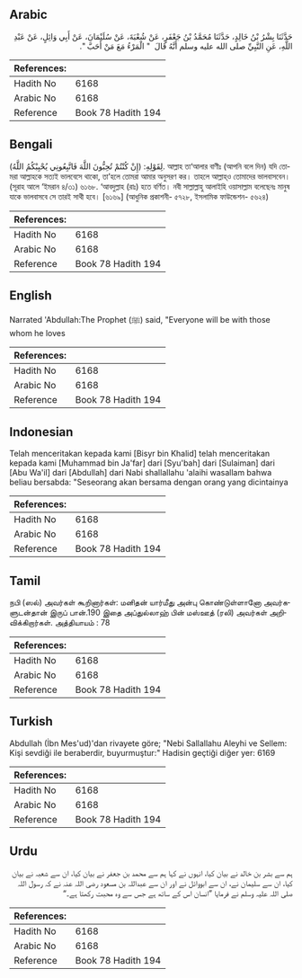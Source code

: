 ## Arabic


<div dir="rtl" lang="ar" style={{fontSize:'larger',backgroundColor:'#f8f9fa',padding:20}}>
حَدَّثَنَا بِشْرُ بْنُ خَالِدٍ، حَدَّثَنَا مُحَمَّدُ بْنُ جَعْفَرٍ، عَنْ شُعْبَةَ، عَنْ سُلَيْمَانَ، عَنْ أَبِي وَائِلٍ، عَنْ عَبْدِ اللَّهِ، عَنِ النَّبِيِّ صلى الله عليه وسلم أَنَّهُ قَالَ ‏ "‏ الْمَرْءُ مَعَ مَنْ أَحَبَّ ‏"‏‏.‏
</div>
<div style={{backgroundColor:'#f8f9fa',padding:20, marginBottom: 10}}><table> <thead> <tr> <th>References:</th> <th></th> </tr> </thead> <tbody><tr><td>Hadith No</td><td>6168</td></tr><tr><td>Arabic No</td><td>6168</td></tr><tr><td>Reference</td><td>Book 78 Hadith 194</td></tr></tbody></table></div>

## Bengali


<div dir="ltr" lang="bn" style={{fontSize:'larger',backgroundColor:'#f8f9fa',padding:20}}>
لِقَوْلِهِ: (إِنْ كُنْتُمْ تُحِبُّونَ اللَّهَ فَاتَّبِعُونِي يُحْبِبْكُمُ اللَّهُ). আল্লাহ তা‘আলার বাণীঃ (আপনি বলে দিন) যদি তোমরা আল্লাহকে সত্যই ভালবেসে থাকো, তা’হলে তোমরা আমার অনুসরণ কর। তাহলে আল্লাহ্ও তোমাদের ভালবাসবেন। (সূরাহ আলে ‘ইমরান ৪/৩১) ৬১৬৮. ‘আবদুল্লাহ (রাঃ) হতে বর্ণিত। নবী সাল্লাল্লাহু আলাইহি ওয়াসাল্লাম বলেছেনঃ মানুষ যাকে ভালবাসবে সে তারই সাথী হবে। [৬১৬৯] (আধুনিক প্রকাশনী- ৫৭২৮, ইসলামিক ফাউন্ডেশন- ৫৬২৪)
</div>
<div style={{backgroundColor:'#f8f9fa',padding:20, marginBottom: 10}}><table> <thead> <tr> <th>References:</th> <th></th> </tr> </thead> <tbody><tr><td>Hadith No</td><td>6168</td></tr><tr><td>Arabic No</td><td>6168</td></tr><tr><td>Reference</td><td>Book 78 Hadith 194</td></tr></tbody></table></div>

## English


<div dir="ltr" lang="en" style={{fontSize:'larger',backgroundColor:'#f8f9fa',padding:20}}>
Narrated 'Abdullah:The Prophet (ﷺ) said, "Everyone will be with those whom he loves
</div>
<div style={{backgroundColor:'#f8f9fa',padding:20, marginBottom: 10}}><table> <thead> <tr> <th>References:</th> <th></th> </tr> </thead> <tbody><tr><td>Hadith No</td><td>6168</td></tr><tr><td>Arabic No</td><td>6168</td></tr><tr><td>Reference</td><td>Book 78 Hadith 194</td></tr></tbody></table></div>

## Indonesian


<div dir="ltr" lang="id" style={{fontSize:'larger',backgroundColor:'#f8f9fa',padding:20}}>
Telah menceritakan kepada kami [Bisyr bin Khalid] telah menceritakan kepada kami [Muhammad bin Ja'far] dari [Syu'bah] dari [Sulaiman] dari [Abu Wa'il] dari [Abdullah] dari Nabi shallallahu 'alaihi wasallam bahwa beliau bersabda: "Seseorang akan bersama dengan orang yang dicintainya
</div>
<div style={{backgroundColor:'#f8f9fa',padding:20, marginBottom: 10}}><table> <thead> <tr> <th>References:</th> <th></th> </tr> </thead> <tbody><tr><td>Hadith No</td><td>6168</td></tr><tr><td>Arabic No</td><td>6168</td></tr><tr><td>Reference</td><td>Book 78 Hadith 194</td></tr></tbody></table></div>

## Tamil


<div dir="ltr" lang="ta" style={{fontSize:'larger',backgroundColor:'#f8f9fa',padding:20}}>
நபி (ஸல்) அவர்கள் கூறினார்கள்: மனிதன் யார்மீது அன்பு கொண்டுள்ளானோ அவர்களுடன்தான் இருப் பான்.190 இதை அப்துல்லாஹ் பின் மஸ்ஊத் (ரலி) அவர்கள் அறிவிக்கிறார்கள். அத்தியாயம் : 78
</div>
<div style={{backgroundColor:'#f8f9fa',padding:20, marginBottom: 10}}><table> <thead> <tr> <th>References:</th> <th></th> </tr> </thead> <tbody><tr><td>Hadith No</td><td>6168</td></tr><tr><td>Arabic No</td><td>6168</td></tr><tr><td>Reference</td><td>Book 78 Hadith 194</td></tr></tbody></table></div>

## Turkish


<div dir="ltr" lang="tr" style={{fontSize:'larger',backgroundColor:'#f8f9fa',padding:20}}>
Abdullah (İbn Mes'ud)'dan rivayete göre; "Nebi Sallallahu Aleyhi ve Sellem: Kişi sevdiği ile beraberdir, buyurmuştur:" Hadisin geçtiği diğer yer: 6169
</div>
<div style={{backgroundColor:'#f8f9fa',padding:20, marginBottom: 10}}><table> <thead> <tr> <th>References:</th> <th></th> </tr> </thead> <tbody><tr><td>Hadith No</td><td>6168</td></tr><tr><td>Arabic No</td><td>6168</td></tr><tr><td>Reference</td><td>Book 78 Hadith 194</td></tr></tbody></table></div>

## Urdu


<div dir="rtl" lang="ur" style={{fontSize:'larger',backgroundColor:'#f8f9fa',padding:20}}>
ہم سے بشر بن خالد نے بیان کیا، انہوں نے کہا ہم سے محمد بن جعفر نے بیان کیا، ان سے شعبہ نے بیان کیا، ان سے سلیمان نے، ان سے ابووائل نے اور ان سے عبداللہ بن مسعود رضی اللہ عنہ نے کہ رسول اللہ صلی اللہ علیہ وسلم نے فرمایا ”انسان اس کے ساتھ ہے جس سے وہ محبت رکھتا ہے۔“
</div>
<div style={{backgroundColor:'#f8f9fa',padding:20, marginBottom: 10}}><table> <thead> <tr> <th>References:</th> <th></th> </tr> </thead> <tbody><tr><td>Hadith No</td><td>6168</td></tr><tr><td>Arabic No</td><td>6168</td></tr><tr><td>Reference</td><td>Book 78 Hadith 194</td></tr></tbody></table></div>